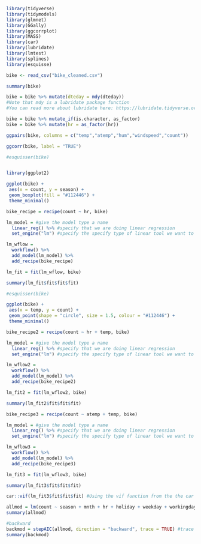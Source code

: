 
```{r}
library(tidyverse)
library(tidymodels)
library(glmnet)
library(GGally)
library(ggcorrplot)
library(MASS)
library(car)
library(lubridate)
library(lmtest)
library(splines)
library(esquisse)

```

```{r}
bike <- read_csv("bike_cleaned.csv")
```

```{r}
summary(bike)
```

```{r}
bike = bike %>% mutate(dteday = mdy(dteday))
#Note that mdy is a lubridate package function
#You can read more about lubridate here: https://lubridate.tidyverse.org/
```

```{r}
bike = bike %>% mutate_if(is.character, as_factor)
bike = bike %>% mutate(hr = as_factor(hr))

```

```{r}
ggpairs(bike, columns = c("temp","atemp","hum","windspeed","count"))
```

```{r}
ggcorr(bike, label = "TRUE") 
```


```{r}
#esquisser(bike)


library(ggplot2)

ggplot(bike) +
 aes(x = count, y = season) +
 geom_boxplot(fill = "#112446") +
 theme_minimal()

```

```{r}
bike_recipe = recipe(count ~ hr, bike)

lm_model = #give the model type a name 
  linear_reg() %>% #specify that we are doing linear regression
  set_engine("lm") #specify the specify type of linear tool we want to use 

lm_wflow = 
  workflow() %>% 
  add_model(lm_model) %>% 
  add_recipe(bike_recipe)

lm_fit = fit(lm_wflow, bike)
```

```{r}
summary(lm_fit$fit$fit$fit)
```

```{r}
#esquisser(bike)

ggplot(bike) +
 aes(x = temp, y = count) +
 geom_point(shape = "circle", size = 1.5, colour = "#112446") +
 theme_minimal()

```

```{r}
bike_recipe2 = recipe(count ~ hr + temp, bike)

lm_model = #give the model type a name 
  linear_reg() %>% #specify that we are doing linear regression
  set_engine("lm") #specify the specify type of linear tool we want to use 

lm_wflow2 = 
  workflow() %>% 
  add_model(lm_model) %>% 
  add_recipe(bike_recipe2)

lm_fit2 = fit(lm_wflow2, bike)
```

```{r}
summary(lm_fit2$fit$fit$fit)
```

```{r}
bike_recipe3 = recipe(count ~ atemp + temp, bike)

lm_model = #give the model type a name 
  linear_reg() %>% #specify that we are doing linear regression
  set_engine("lm") #specify the specify type of linear tool we want to use 

lm_wflow3 = 
  workflow() %>% 
  add_model(lm_model) %>% 
  add_recipe(bike_recipe3)

lm_fit3 = fit(lm_wflow3, bike)
```

```{r}
summary(lm_fit3$fit$fit$fit)
```

```{r}
car::vif(lm_fit3$fit$fit$fit) #Using the vif function from the the car package
```

```{r}
allmod = lm(count ~ season + mnth + hr + holiday + weekday + workingday + weathersit + temp + atemp + hum + windspeed, bike) #use the ~. to include all predictors rather than typing them all in
summary(allmod)
```


```{r}
#backward
backmod = stepAIC(allmod, direction = "backward", trace = TRUE) #trace = TRUE shows how the model is built (which variables are removed)
summary(backmod)
```

